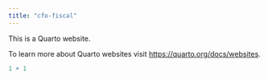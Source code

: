 ```yaml
---
title: "cfo-fiscal"
---
```


This is a Quarto website.

To learn more about Quarto websites visit <https://quarto.org/docs/websites>.

```r
1 + 1
```
